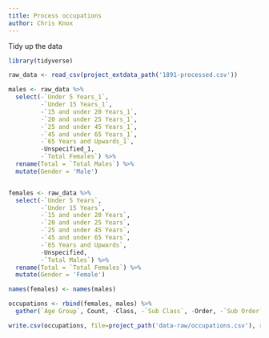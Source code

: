 ```yaml
---
title: Process occupations
author: Chris Knox
---
```


Tidy up the data

```r
library(tidyverse)

raw_data <- read_csv(project_extdata_path('1891-processed.csv'))

males <- raw_data %>% 
  select(-`Under 5 Years_1`,
         -`Under 15 Years_1`,
         -`15 and under 20 Years_1`,
         -`20 and under 25 Years_1`,
         -`25 and under 45 Years_1`,
         -`45 and under 65 Years_1`,
         -`65 Years and Upwards_1`,
         -Unspecified_1,
         -`Total Females`) %>%
  rename(Total = `Total Males`) %>%
  mutate(Gender = 'Male')


females <- raw_data %>% 
  select(-`Under 5 Years`,
         -`Under 15 Years`,
         -`15 and under 20 Years`,
         -`20 and under 25 Years`,
         -`25 and under 45 Years`,
         -`45 and under 65 Years`,
         -`65 Years and Upwards`,
         -Unspecified,
         -`Total Males`) %>%
  rename(Total = `Total Females`) %>%
  mutate(Gender = 'Female')

names(females) <- names(males)

occupations <- rbind(females, males) %>%
  gather(`Age Group`, Count, -Class, -`Sub Class`, -Order, -`Sub Order`, -Occupations, -Gender)

write.csv(occupations, file=project_path('data-raw/occupations.csv'), row.names=FALSE)

```

